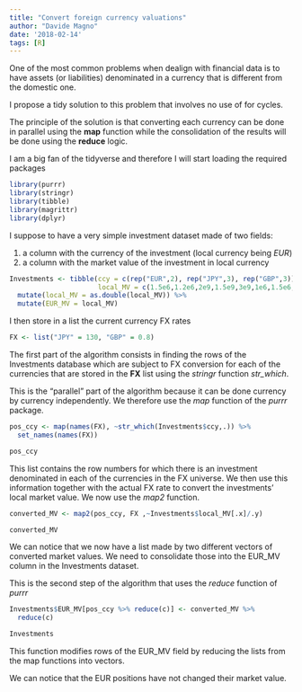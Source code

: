 ```yaml
---
title: "Convert foreign currency valuations"
author: "Davide Magno"
date: '2018-02-14'
tags: [R]
---
```


One of the most common problems when dealign with financial data is to have assets (or liabilities) denominated in a currency that is different from the domestic one.

I propose a tidy solution to this problem that involves no use of for cycles.

The principle of the solution is that converting each currency can be done in parallel using the **map** function while the consolidation of the results will be done using the **reduce** logic.

I am a big fan of the tidyverse and therefore I will start loading the required packages

```r
library(purrr)
library(stringr)
library(tibble)
library(magrittr)
library(dplyr)
```

I suppose to have a very simple investment dataset made of two fields:

1) a column with the currency of the investment (local currency being *EUR*)
2) a column with the market value of the investment in local currency

```r
Investments <- tibble(ccy = c(rep("EUR",2), rep("JPY",3), rep("GBP",3)),
                      local_MV = c(1.5e6,1.2e6,2e9,1.5e9,3e9,1e6,1.5e6,2e6)) %>% 
  mutate(local_MV = as.double(local_MV)) %>% 
  mutate(EUR_MV = local_MV)
```

I then store in a list the current currency FX rates

```r
FX <- list("JPY" = 130, "GBP" = 0.8)
```

The first part of the algorithm consists in finding the rows of the Investments database which are subject to FX conversion for each of the currencies that are stored in the **FX** list using the *stringr* function *str_which*. 

This is the "parallel" part of the algorithm because it can be done currency by currency independently. We therefore use the *map* function of the *purrr* package.

```r
pos_ccy <- map(names(FX), ~str_which(Investments$ccy,.)) %>% 
  set_names(names(FX))

pos_ccy
```

This list contains the row numbers for which there is an investment denominated in each of the currencies in the FX universe.
We then use this information together with the actual FX rate to convert the investments' local market value. We now use the *map2* function. 

```r
converted_MV <- map2(pos_ccy, FX ,~Investments$local_MV[.x]/.y)

converted_MV
```

We can notice that we now have a list made by two different vectors of converted market values. We need to consolidate those into the EUR_MV column in the Investments dataset.

This is the second step of the algorithm that uses the *reduce* function of *purrr*

```r
Investments$EUR_MV[pos_ccy %>% reduce(c)] <- converted_MV %>% 
  reduce(c)

Investments
```

This function modifies rows of the EUR_MV field by reducing the lists from the map functions into vectors.

We can notice that the EUR positions have not changed their market value.


